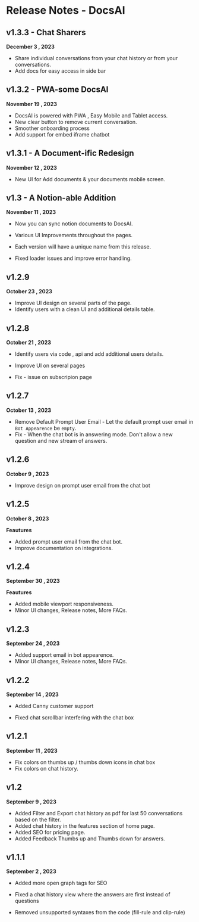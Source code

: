 # Release Notes - DocsAI 

## v1.3.3 - Chat Sharers
**December 3 , 2023**

* Share individual conversations from your chat history or from your conversations.
* Add docs for easy access in side bar 


## v1.3.2 - PWA-some DocsAI
**November 19 , 2023**

* DocsAI is powered with PWA , Easy Mobile and Tablet access.
* New clear button to remove current conversation.
* Smoother onboarding process 
* Add support for embed iframe chatbot

## v1.3.1 - A Document-ific Redesign

**November 12 , 2023**
* New UI for Add documents & your documents mobile screen.

## v1.3 - A Notion-able Addition
**November 11 , 2023**


* Now you can sync notion documents to DocsAI.
* Various UI Improvements throughout the pages.
* Each version will have a unique name from this release.


* Fixed loader issues and  improve error handling.


## v1.2.9
**October 23 , 2023**


* Improve UI design on several parts of the page.
* Identify users with a clean UI and additional details table.


## v1.2.8
**October 21 , 2023**

* Identify users via code , api and add additional users details.
* Improve UI on several pages


* Fix - issue on subscripion page

 
## v1.2.7
**October 13 , 2023**


* Remove Default Prompt User Email - Let the default prompt user email in `Bot Appearence` be `empty`.
* Fix - When the chat bot is in answering mode. Don't allow a new question and new stream of answers.

## v1.2.6
**October 9 , 2023**

 
* Improve design on prompt user email from the chat bot


## v1.2.5
**October 8 , 2023**

**Feautures** 
* Added prompt user email from the chat bot.
* Improve documentation on integrations.


## v1.2.4
**September 30 , 2023**

**Feautures** 
* Added mobile viewport responsiveness.
* Minor UI changes, Release notes, More FAQs.

## v1.2.3

**September 24 , 2023**


* Added support email in bot appearence.
* Minor UI changes, Release notes, More FAQs.

## v1.2.2

**September 14 , 2023**


* Added Canny customer support

 
* Fixed chat scrollbar interfering with the chat box

## v1.2.1

**September 11 , 2023**


* Fix colors on thumbs up / thumbs down icons in chat box
* Fix colors on chat history.


## v1.2

**September 9 , 2023**



* Added Filter and Export chat history as pdf for last 50 conversations based on the filter.
* Added chat history in the features section of home page.
* Added SEO for pricing page.
* Added Feedback Thumbs up and Thumbs down for answers.


## v1.1.1

**September 2 , 2023**



* Added more open graph tags for SEO



* Fixed a chat history view where the answers are first instead of questions
* Removed unsupported syntaxes from the code (fill-rule and clip-rule)

